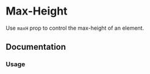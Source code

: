 
# Max-Height

Use `maxH` prop to control the max-height of an element.

<Scale themeKey="maxSize" values="maxH" />

## Documentation

### Usage

<Demo component="max-height/usage" />
